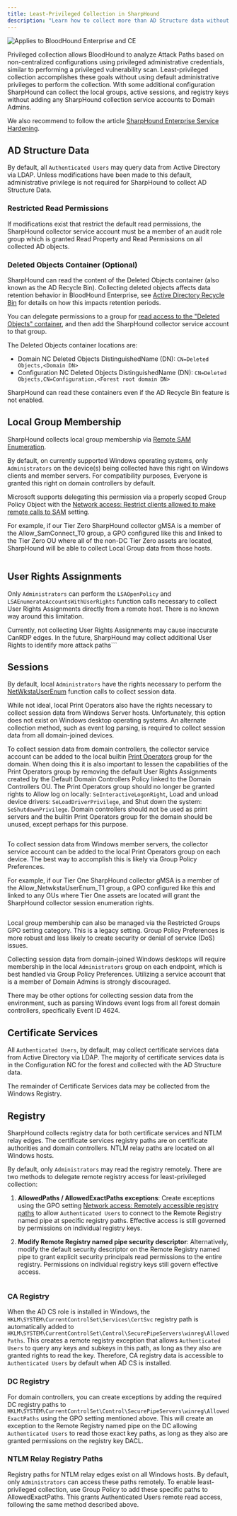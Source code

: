 ```yaml
---
title: Least-Privileged Collection in SharpHound
description: "Learn how to collect more than AD Structure data without Domain Admin."
---
```


<img noZoom src="/assets/enterprise-AND-community-edition-pill-tag.svg" alt="Applies to BloodHound Enterprise and CE"/>

Privileged collection allows BloodHound to analyze Attack Paths based on non-centralized configurations using privileged administrative credentials, similar to performing a privileged vulnerability scan. Least-privileged collection accomplishes these goals without using default administrative privileges to perform the collection. With some additional configuration SharpHound can collect the local groups, active sessions, and registry keys without adding any SharpHound collection service accounts to Domain Admins.

<Note>We also recommend to follow the article [SharpHound Enterprise Service Hardening](/manage-bloodhound/securing-bloodhound-and-collectors/sharphound-hardening).</Note>

## AD Structure Data

By default, all `Authenticated Users` may query data from Active Directory via LDAP. Unless modifications have been made to this default, administrative privilege is not required for SharpHound to collect AD Structure Data.

### Restricted Read Permissions

If modifications exist that restrict the default read permissions, the SharpHound collector service account must be a member of an audit role group which is granted Read Property and Read Permissions on all collected AD objects.

### Deleted Objects Container (Optional)

SharpHound can read the content of the Deleted Objects container (also known as the AD Recycle Bin). Collecting deleted objects affects data retention behavior in BloodHound Enterprise, see [Active Directory Recycle Bin](/collect-data/enterprise-collection/data-retention#active-directory-recycle-bin) for details on how this impacts retention periods.

You can delegate permissions to a group for [read access to the "Deleted Objects" container](https://learn.microsoft.com/en-us/troubleshoot/windows-server/identity/non-administrators-view-deleted-object-container), and then add the SharpHound collector service account to that group.

The Deleted Objects container locations are:
* Domain NC Deleted Objects DistinguishedName (DN): `CN=Deleted Objects,<Domain DN>`
* Configuration NC Deleted Objects DistinguishedName (DN): `CN=Deleted Objects,CN=Configuration,<Forest root domain DN>`

<Note>SharpHound can read these containers even if the AD Recycle Bin feature is not enabled.</Note>


## Local Group Membership

SharpHound collects local group membership via [Remote SAM Enumeration](https://learn.microsoft.com/en-us/windows/security/threat-protection/security-policy-settings/network-access-restrict-clients-allowed-to-make-remote-sam-calls).

By default, on currently supported Windows operating systems, only `Administrators` on the device(s) being collected have this right on Windows clients and member servers.  For compatibility purposes, Everyone is granted this right on domain controllers by default.

Microsoft supports delegating this permission via a properly scoped Group Policy Object with the [Network access: Restrict clients allowed to make remote calls to SAM](https://learn.microsoft.com/en-us/previous-versions/windows/it-pro/windows-10/security/threat-protection/security-policy-settings/network-access-restrict-clients-allowed-to-make-remote-sam-calls) setting.

For example, if our Tier Zero SharpHound collector gMSA is a member of the Allow_SamConnect_T0 group, a GPO configured like this and linked to the Tier Zero OU where all of the non-DC Tier Zero assets are located, SharpHound will be able to collect Local Group data from those hosts.

<Frame>
  <img src="/assets/least-priv-gpo-samr.png" alt=""/>
</Frame>

## User Rights Assignments

Only `Administrators` can perform the `LSAOpenPolicy` and `LSAEnumerateAccountsWithUserRights` function calls necessary to collect User Rights Assignments directly from a remote host. There is no known way around this limitation.

Currently, not collecting User Rights Assignments may cause inaccurate CanRDP edges. In the future, SharpHound may collect additional User Rights to identify more attack paths```

## Sessions

By default, local `Administrators` have the rights necessary to perform the [NetWkstaUserEnum](https://learn.microsoft.com/en-us/windows/win32/api/lmwksta/nf-lmwksta-netwkstauserenum) function calls to collect session data.

While not ideal, local Print Operators also have the rights necessary to collect session data from Windows Server hosts. Unfortunately, this option does not exist on Windows desktop operating systems. An alternate collection method, such as event log parsing, is required to collect session data from all domain-joined devices.

To collect session data from domain controllers, the collector service account can be added to the local builtin [Print Operators](https://learn.microsoft.com/en-us/windows-server/identity/ad-ds/manage/understand-security-groups#print-operators) group for the domain. When doing this it is also important to lessen the capabilities of the Print Operators group by removing the default User Rights Assignments created by the Default Domain Controllers Policy linked to the Domain Controllers OU. The Print Operators group should no longer be granted rights to Allow log on locally: `SeInteractiveLogonRight`, Load and unload device drivers: `SeLoadDriverPrivilege`, and Shut down the system: `SeShutdownPrivilege`. Domain controllers should not be used as print servers and the builtin Print Operators group for the domain should be unused, except perhaps for this purpose.

<Frame>
  <img src="/assets/least-priv-gpo-defang-printop.png" alt=""/>
</Frame>

To collect session data from Windows member servers, the collector service account can be added to the local Print Operators group on each device. The best way to accomplish this is likely via Group Policy Preferences.

For example, if our Tier One SharpHound collector gMSA is a member of the Allow_NetwkstaUserEnum_T1 group, a GPO configured like this and linked to any OUs where Tier One assets are located will grant the SharpHound collector session enumeration rights.

<Frame>
  <img src="/assets/least-priv-gpo-local-printop.png" alt=""/>
</Frame>

<Tip>Local group membership can also be managed via the Restricted Groups GPO setting category. This is a legacy setting. Group Policy Preferences is more robust and less likely to create security or denial of service (DoS) issues.</Tip>

Collecting session data from domain-joined Windows desktops will require membership in the local `Administrators` group on each endpoint, which is best handled via Group Policy Preferences. Utilizing a service account that is a member of Domain Admins is strongly discouraged.

There may be other options for collecting session data from the environment, such as parsing Windows event logs from all forest domain controllers, specifically Event ID 4624.

## Certificate Services

All `Authenticated Users`, by default, may collect certificate services data from Active Directory via LDAP. The majority of certificate services data is in the Configuration NC for the forest and collected with the AD Structure data.

The remainder of Certificate Services data may be collected from the Windows Registry.

## Registry

SharpHound collects registry data for both certificate services and NTLM relay edges. The certificate services registry paths are on certificate authorities and domain controllers. NTLM relay paths are located on all Windows hosts.

By default, only `Administrators` may read the registry remotely. There are two methods to delegate remote registry access for least-privileged collection:

1. **AllowedPaths / AllowedExactPaths exceptions**: Create exceptions using the GPO setting [Network access: Remotely accessible registry paths](https://learn.microsoft.com/en-us/previous-versions/windows/it-pro/windows-10/security/threat-protection/security-policy-settings/network-access-remotely-accessible-registry-paths) to allow `Authenticated Users` to connect to the Remote Registry named pipe at specific registry paths. Effective access is still governed by permissions on individual registry keys.

2. **Modify Remote Registry named pipe security descriptor**: Alternatively, modify the default security descriptor on the Remote Registry named pipe to grant explicit security principals read permissions to the entire registry. Permissions on individual registry keys still govern effective access.

<Frame>
  <img src="/assets/least-priv-gpo-winreg.png" alt=""/>
</Frame>

### CA Registry

When the AD CS role is installed in Windows, the `HKLM\SYSTEM\CurrentControlSet\Services\CertSvc` registry path is automatically added to `HKLM\SYSTEM\CurrentControlSet\Control\SecurePipeServers\winreg\AllowedPaths`. This creates a remote registry exception that allows `Authenticated Users` to query any keys and subkeys in this path, as long as they also are granted rights to read the key. Therefore, CA registry data is accessible to `Authenticated Users` by default when AD CS is installed.

### DC Registry

For domain controllers, you can create exceptions by adding the required DC registry paths to `HKLM\SYSTEM\CurrentControlSet\Control\SecurePipeServers\winreg\AllowedExactPaths` using the GPO setting mentioned above. This will create an exception to the Remote Registry named pipe on the DC allowing `Authenticated Users` to read those exact key paths, as long as they also are granted permissions on the registry key DACL.

### NTLM Relay Registry Paths

Registry paths for NTLM relay edges exist on all Windows hosts. By default, only `Administrators` can access these paths remotely. To enable least-privileged collection, use Group Policy to add these specific paths to AllowedExactPaths. This grants Authenticated Users remote read access, following the same method described above.
